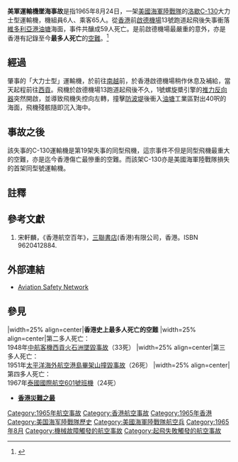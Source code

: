 {{Infobox Airliner accident
|name= 美軍運輸機墜海事故
|Crash image= KC-130F Hercules of VMGRT-253 at NAF Andrews 1993.JPEG
|Image caption= 与失事飞机相似的KC-130F（编号149804）
|Date= 1965年8月24日
|Type= 起飛後失控墜海
|Site= [[香港|香港]][[油塘|油塘]]對出海面
|Fatalities= 59
|Injuries= 12
|Aircraft Type= [[洛歇|洛歇]][[C-130運輸機|KC-130F]]「大力士型」
|Operator= [[美國海軍陸戰隊|美國海軍陸戰隊]]
|Origin= {{BHKG}}[[啟德機場|啟德機場]]
|StopoverA= {{RVN}}[[峴港國際機場|峴港國際機場]]（{{Link-en|峴港空軍基地|Da Nang Air Base}}）
|Destination= {{RVN}}[[新山一空軍基地|新山一空軍基地]]
|Tail Number= 149802
|Ship name= 
|Passengers= 65
|Crew= 6
|Survivors= 12
}}

'''美軍運輸機墜海事故'''是指1965年8月24日，一架[[美國|美國]][[海軍陸戰隊|海軍陸戰隊]]的[[洛歇|洛歇]][[C-130|C-130]]大力士型運輸機，機組員6人、乘客65人。從[[香港|香港]]前[[啟德機場|啟德機場]]13號跑道起飛後失事衝落[[維多利亞港|維多利亞港]][[油塘|油塘]]海面，事件共釀成59人死亡。是前啟德機場最嚴重的意外，亦是香港有記錄至今'''最多人死亡'''的[[空難|空難]]。<ref name='ripley'>{{cite journal |last= |first= |title=C-130大力士型運輸機墜毀事件列表 |journal={{tsl|en|List of accidents and incidents involving the Lockheed C-130 Hercules|}}'' |publisher= |location= |year=1965年 |pages=}}</ref>

==經過==
肇事的「大力士型」運輸機，於前往[[南越|南越]]前，於香港啟德機場稍作休息及補給，當天起程前往[[胡志明市|西貢]]。飛機於啟德機場13跑道起飛後不久，1號螺旋槳引擎的[[推力反向器|推力反向器]]突然開啟，並導致飛機失控向左轉，撞擊[[防波堤|防波堤]]後衝入[[油塘|油塘]]工業區對出40呎的海面，飛機殘骸隨即沉入海中。

==事故之後==
該失事的C-130運輸機是第19架失事的同型飛機，這宗事件不但是同型飛機最重大的空難，亦是迄今香港傷亡最慘重的空難。而該架C-130亦是美國海軍陸戰隊損失的首架同型號運輸機。

==註釋==
<references/>

==參考文獻==
#宋軒麟，《香港航空百年》，[[三聯書店|三聯書店]](香港)有限公司，香港。ISBN 9620412884.

==外部連結==
*[http://aviation-safety.net/database/record.php?id=19650824-0 Aviation Safety Network] {{Wayback|url=http://aviation-safety.net/database/record.php?id=19650824-0 |date=20121023194354 }}

==參見==
{{start box}}
|width=25% align=center|'''香港史上最多人死亡的空難'''
|width=25% align=center|第二多人死亡：<br />1948年[[中航客機西貢火石洲墜毀事故|中航客機西貢火石洲墜毀事故]]（33死）
|width=25% align=center|第三多人死亡：<br />1951年[[太平洋海外航空港島畢架山撞毀事故|太平洋海外航空港島畢架山撞毀事故]]（26死）
|width=25% align=center|第四多人死亡：<br />1967年[[泰國國際航空601號班機|泰國國際航空601號班機]]（24死）
{{end box}}
*'''[[香港之最#災難|香港災難之最]]'''
{{1965年航空事故}}
{{香港航空事故}}

[[Category:1965年航空事故|Category:1965年航空事故]]
[[Category:香港航空事故|Category:香港航空事故]]
[[Category:1965年香港|Category:1965年香港]]
[[Category:美国海军陸戰隊歷史|Category:美国海军陸戰隊歷史]]
[[Category:美國海軍陸戰隊航空兵|Category:美國海軍陸戰隊航空兵]]
[[Category:1965年8月|Category:1965年8月]]
[[Category:機械故障觸發的航空事故|Category:機械故障觸發的航空事故]]
[[Category:起飛失敗觸發的航空事故|Category:起飛失敗觸發的航空事故]]